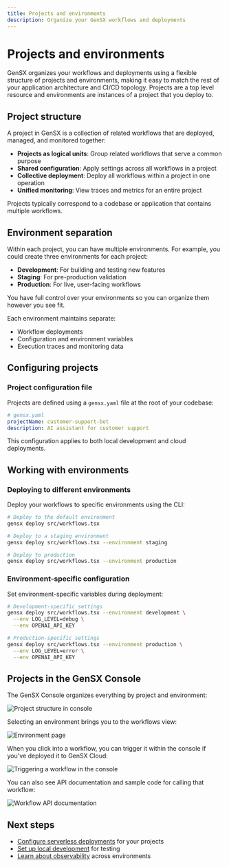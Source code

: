 ```yaml
---
title: Projects and environments
description: Organize your GenSX workflows and deployments
---
```


# Projects and environments

GenSX organizes your workflows and deployments using a flexible structure of projects and environments, making it easy to match the rest of your application architecture and CI/CD topology. Projects are a top level resource and environments are instances of a project that you deploy to.

## Project structure

A project in GenSX is a collection of related workflows that are deployed, managed, and monitored together:

- **Projects as logical units**: Group related workflows that serve a common purpose
- **Shared configuration**: Apply settings across all workflows in a project
- **Collective deployment**: Deploy all workflows within a project in one operation
- **Unified monitoring**: View traces and metrics for an entire project

Projects typically correspond to a codebase or application that contains multiple workflows.

## Environment separation

Within each project, you can have multiple environments. For example, you could create three environments for each project:

- **Development**: For building and testing new features
- **Staging**: For pre-production validation
- **Production**: For live, user-facing workflows

You have full control over your environments so you can organize them however you see fit.

Each environment maintains separate:

- Workflow deployments
- Configuration and environment variables
- Execution traces and monitoring data

## Configuring projects

### Project configuration file

Projects are defined using a `gensx.yaml` file at the root of your codebase:

```yaml
# gensx.yaml
projectName: customer-support-bot
description: AI assistant for customer support
```

This configuration applies to both local development and cloud deployments.

## Working with environments

### Deploying to different environments

Deploy your workflows to specific environments using the CLI:

```bash
# Deploy to the default environment
gensx deploy src/workflows.tsx

# Deploy to a staging environment
gensx deploy src/workflows.tsx --environment staging

# Deploy to production
gensx deploy src/workflows.tsx --environment production
```

### Environment-specific configuration

Set environment-specific variables during deployment:

```bash
# Development-specific settings
gensx deploy src/workflows.tsx --environment development \
  --env LOG_LEVEL=debug \
  --env OPENAI_API_KEY

# Production-specific settings
gensx deploy src/workflows.tsx --environment production \
  --env LOG_LEVEL=error \
  --env OPENAI_API_KEY
```

## Projects in the GenSX Console

The GenSX Console organizes everything by project and environment:

![Project structure in console](/cloud/project-structure.png)

Selecting an environment brings you to the workflows view:

![Environment page](/cloud/console-workflows.png)

When you click into a workflow, you can trigger it within the console if you've deployed it to GenSX Cloud:

![Triggering a workflow in the console](/cloud/console-playground.png)

You can also see API documentation and sample code for calling that workflow:

![Workflow API documentation](/cloud/console-workflow-docs.png)

## Next steps

- [Configure serverless deployments](/docs/cloud/serverless-deployments) for your projects
- [Set up local development](/docs/cloud/local-development) for testing
- [Learn about observability](/docs/cloud/observability) across environments
